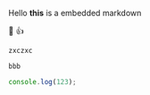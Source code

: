Hello **this** is a embedded markdown

:dog: :+1:

`zxczxc`

```
bbb
```

```ts
console.log(123);
```
